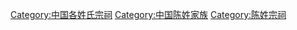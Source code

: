 [[Category:中国各姓氏宗祠|Category:中国各姓氏宗祠]]
[[Category:中国陈姓家族|Category:中国陈姓家族]]
[[Category:陈姓宗祠|Category:陈姓宗祠]]